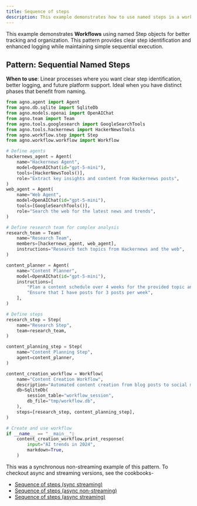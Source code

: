```yaml
---
title: Sequence of steps
description: This example demonstrates how to use named steps in a workflow.
---
```


This example demonstrates **Workflows** using named Step objects for better tracking 
and organization. This pattern provides clear step identification and enhanced logging 
while maintaining simple sequential execution.

## Pattern: Sequential Named Steps

**When to use**: Linear processes where you want clear step identification, better logging,
and future platform support. Ideal when you have distinct phases that benefit from naming.

```python sequence_of_steps.py
from agno.agent import Agent
from agno.db.sqlite import SqliteDb
from agno.models.openai import OpenAIChat
from agno.team import Team
from agno.tools.googlesearch import GoogleSearchTools
from agno.tools.hackernews import HackerNewsTools
from agno.workflow.step import Step
from agno.workflow.workflow import Workflow

# Define agents
hackernews_agent = Agent(
    name="Hackernews Agent",
    model=OpenAIChat(id="gpt-5-mini"),
    tools=[HackerNewsTools()],
    role="Extract key insights and content from Hackernews posts",
)
web_agent = Agent(
    name="Web Agent",
    model=OpenAIChat(id="gpt-5-mini"),
    tools=[GoogleSearchTools()],
    role="Search the web for the latest news and trends",
)

# Define research team for complex analysis
research_team = Team(
    name="Research Team",
    members=[hackernews_agent, web_agent],
    instructions="Research tech topics from Hackernews and the web",
)

content_planner = Agent(
    name="Content Planner",
    model=OpenAIChat(id="gpt-5-mini"),
    instructions=[
        "Plan a content schedule over 4 weeks for the provided topic and research content",
        "Ensure that I have posts for 3 posts per week",
    ],
)

# Define steps
research_step = Step(
    name="Research Step",
    team=research_team,
)

content_planning_step = Step(
    name="Content Planning Step",
    agent=content_planner,
)

content_creation_workflow = Workflow(
    name="Content Creation Workflow",
    description="Automated content creation from blog posts to social media",
    db=SqliteDb(
        session_table="workflow_session",
        db_file="tmp/workflow.db",
    ),
    steps=[research_step, content_planning_step],
)

# Create and use workflow
if __name__ == "__main__":
    content_creation_workflow.print_response(
        input="AI trends in 2024",
        markdown=True,
    )
```

This was a synchronous non-streaming example of this pattern. To checkout async and streaming versions, see the cookbooks-
- [Sequence of steps (sync streaming)](https://github.com/agno-agi/agno/blob/main/cookbook/workflows/_01_basic_workflows/_01_sequence_of_steps/sync/sequence_of_steps.py)
- [Sequence of steps (async non-streaming)](https://github.com/agno-agi/agno/tree/main/cookbook/workflows/_01_basic_workflows/_01_sequence_of_steps/async/sequence_of_steps.py)
- [Sequence of steps (async streaming)](https://github.com/agno-agi/agno/tree/main/cookbook/workflows/_01_basic_workflows/_01_sequence_of_steps/async/sequence_of_steps_stream.py)